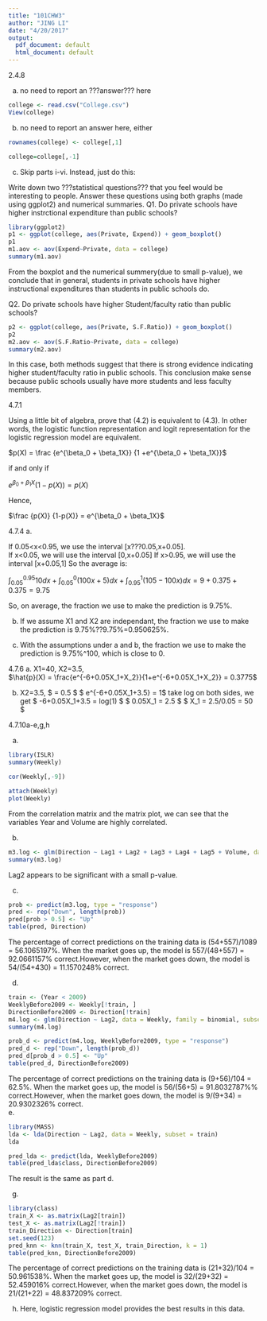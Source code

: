 ```yaml
---
title: "101CHW3"
author: "JING LI"
date: "4/20/2017"
output:
  pdf_document: default
  html_document: default
---
```


2.4.8

a) no need to report an ???answer??? here
```r
college <- read.csv("College.csv")
View(college)
```

b) no need to report an answer here, either
```r
rownames(college) <- college[,1] 

college=college[,-1]

```

c) Skip parts i-vi. Instead, just do this:

Write down two ???statistical questions??? that you feel would be interesting to people. Answer these questions using both graphs (made using ggplot2) and  numerical summaries.
Q1. Do private schools have higher instrctional expenditure than public schools?

```r
library(ggplot2)
p1 <- ggplot(college, aes(Private, Expend)) + geom_boxplot()
p1
m1.aov <- aov(Expend~Private, data = college)
summary(m1.aov)
```
From the boxplot and the numerical summery(due to small p-value), we conclude that in general, students in private schools have higher instructional expenditures than students in public schools do.

Q2. Do private schools have higher Student/faculty ratio than public schools?

```r
p2 <- ggplot(college, aes(Private, S.F.Ratio)) + geom_boxplot()
p2
m2.aov <- aov(S.F.Ratio~Private, data = college)
summary(m2.aov)
```
In this case, both methods suggest that there is strong evidence indicating higher student/faculty ratio in public schools. This conclusion make sense because public schools usually have more students and less faculty members.


4.7.1

Using a little bit of algebra, prove that (4.2) is equivalent to (4.3). In other words, the logistic function representation and logit representation for the logistic regression model are equivalent.

$p(X) = \frac {e^{\beta_0 + \beta_1X}} {1 +e^{\beta_0 + \beta_1X}}$  

if and only if  

$e^{\beta_0 + \beta_1X}(1-p(X)) = p(X)$

Hence,

$\frac {p(X)} {1-p(X)} = e^{\beta_0 + \beta_1X}$  

4.7.4
a.  

If 0.05<x<0.95, we use the interval [x???0.05,x+0.05].  
If x<0.05, we will use the interval [0,x+0.05]
If x>0.95, we will use the interval [x+0.05,1]
So the average is:  

$\int_{0.05}^{0.95}10dx + \int_{0.05}^0 (100x+5)dx + \int_{0.95}^1(105-100x)dx = 9+0.375+0.375 = 9.75$

So, on average, the fraction we use to make the prediction is 9.75%.

b.
If we assume X1 and X2 are independant, the fraction we use to make the prediction is 9.75%??9.75%=0.950625%.  

c.
With the assumptions under a and b, the fraction we use to make the prediction is 9.75%^100, which is close to 0.

4.7.6
a.
X1=40, X2=3.5,  
$\hat{p}(X) = \frac{e^{-6+0.05X_1+X_2}}{1+e^{-6+0.05X_1+X_2}} =  0.3775$  

b.
X2=3.5,
$\frac{e^{-6+0.05X_1+3.5}}{1+e^{-6+0.05X_1+3.5}} = 0.5 $
$ e^{-6+0.05X_1+3.5} = 1$
take log on both sides, we get
$ -6+0.05X_1+3.5 = log(1) $
$ 0.05X_1 = 2.5 $
$ X_1 = 2.5/0.05 = 50 $


4.7.10a-e,g,h

a.
```r
library(ISLR)
summary(Weekly)
```

```r
cor(Weekly[,-9])
```
```r
attach(Weekly)
plot(Weekly)
```

From the correlation matrix and the matrix plot, we can see that the variables Year and Volume are highly correlated.

b.  
```r
m3.log <- glm(Direction ~ Lag1 + Lag2 + Lag3 + Lag4 + Lag5 + Volume, data = Weekly, family = binomial)
summary(m3.log)
```

Lag2 appears to be significant with a small p-value. 

c.
```r
prob <- predict(m3.log, type = "response")
pred <- rep("Down", length(prob))
pred[prob > 0.5] <- "Up"
table(pred, Direction)

```

The percentage of correct predictions on the training data is (54+557)/1089 = 56.1065197%. When the market goes up, the model is 557/(48+557) = 92.0661157% correct.However, when the market goes down, the model is 54/(54+430) = 11.1570248% correct.

d.  
```r
train <- (Year < 2009)
WeeklyBefore2009 <- Weekly[!train, ]
DirectionBefore2009 <- Direction[!train]
m4.log <- glm(Direction ~ Lag2, data = Weekly, family = binomial, subset = train)
summary(m4.log)
```

```r
prob_d <- predict(m4.log, WeeklyBefore2009, type = "response")
pred_d <- rep("Down", length(prob_d))
pred_d[prob_d > 0.5] <- "Up"
table(pred_d, DirectionBefore2009)
```

The percentage of correct predictions on the training data is (9+56)/104 = 62.5%. When the market goes up, the model is 56/(56+5) = 91.8032787%% correct.However, when the market goes down, the model is 9/(9+34) = 20.9302326% correct.  
e. 
```r
library(MASS)
lda <- lda(Direction ~ Lag2, data = Weekly, subset = train)
lda
```
```r
pred_lda <- predict(lda, WeeklyBefore2009)
table(pred_lda$class, DirectionBefore2009)
```

The result is the same as part d.

g.
```r
library(class)
train_X <- as.matrix(Lag2[train])
test_X <- as.matrix(Lag2[!train])
train_Direction <- Direction[train]
set.seed(123)
pred_knn <- knn(train_X, test_X, train_Direction, k = 1)
table(pred_knn, DirectionBefore2009)
```

The percentage of correct predictions on the training data is (21+32)/104 = 50.961538%. When the market goes up, the model is 32/(29+32) = 52.459016% correct.However, when the market goes down, the model is 21/(21+22) = 48.837209% correct.  


h. 
Here, logistic regression model provides the best results in this data.
